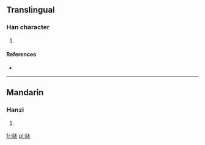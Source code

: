 ==Translingual==

===Han character===
{{Han char|rn=75|rad=木|as=06|sn=10|four=|canj=木戈一水 (DIME)}}

# {{defn|Han|sort=木06}}

====References====
* {{Han ref|kx=0523.030|dkj=14715|dj=0911.020|hdz=21205.050|uh=6824|ud=26660}}

----

==Mandarin==

===Hanzi===
{{cmn-hanzi|pin=[[bìng]] ([[bing4]])|wg=ping<sup>4</sup>}}

# {{defn|Mandarin|sort=木06}}

[[fr:栤]]
[[pl:栤]]